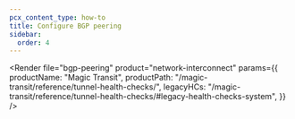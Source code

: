 ```yaml
---
pcx_content_type: how-to
title: Configure BGP peering
sidebar:
  order: 4
---
```



<Render
	file="bgp-peering"
	product="network-interconnect"
	params={{
		productName: "Magic Transit",
		productPath: "/magic-transit/reference/tunnel-health-checks/",
		legacyHCs: "/magic-transit/reference/tunnel-health-checks/#legacy-health-checks-system",
	}}
/>
